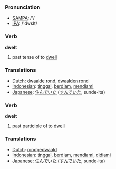 === Pronunciation ===
*[[w:SAMPA|SAMPA]]: /'/
*[[w:IPA|IPA]]: /'dwεlt/

=== Verb ===

'''dwelt'''

# past tense of to [[dwell]]

=== Translations ===
*[[Dutch]]: [[dwaalde rond]], [[dwaalden rond]]
*[[Indonesian]]: [[tinggal]], [[diam|berdiam]], [[diam|mendiami]]
*[[Japanese]]: [[住んでいた]] ([[すんでいた]], sunde-ita)

=== Verb ===

'''dwelt'''

# past participle of to [[dwell]]

=== Translations ===
*[[Dutch]]: [[rondgedwaald]]
*[[Indonesian]]: [[tinggal]], [[diam|berdiam]], [[diam|mendiami]], [[diam|didiami]]
*[[Japanese]]: [[住んでいた]] ([[すんでいた]], sunde-ita)